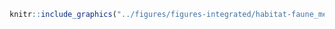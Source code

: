<!-- #### Habitats - Espèces fauniques menacées {-} -->


<!-- -------------------------------------------------- -->

```r
knitr::include_graphics("../figures/figures-integrated/habitat-faune_menacee.png")
```

<br>
